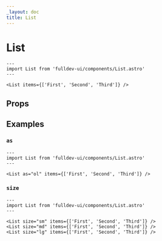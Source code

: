 ```yaml
---
_layout: doc
title: List
---
```


# List


```astro live
---
import List from 'fulldev-ui/components/List.astro'
---

<List items={['First', 'Second', 'Third']} />
```

## Props

<PropsTable />

## Examples

### `as`

```astro live
---
import List from 'fulldev-ui/components/List.astro'
---

<List as="ol" items={['First', 'Second', 'Third']} />
```

### `size`

```astro live
---
import List from 'fulldev-ui/components/List.astro'
---

<List size="sm" items={['First', 'Second', 'Third']} />
<List size="md" items={['First', 'Second', 'Third']} />
<List size="lg" items={['First', 'Second', 'Third']} />
```
